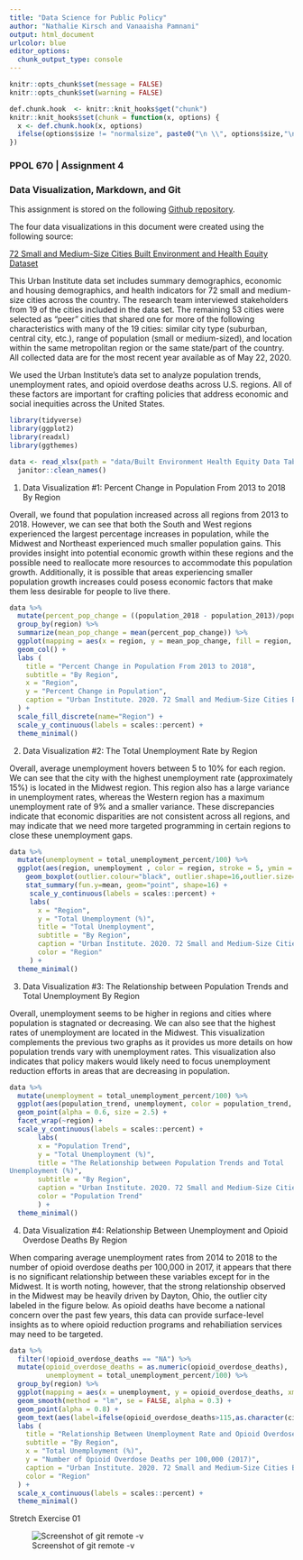 ```yaml
---
title: "Data Science for Public Policy"
author: "Nathalie Kirsch and Vanaaisha Pamnani"
output: html_document
urlcolor: blue
editor_options: 
  chunk_output_type: console
---
```


```r
knitr::opts_chunk$set(message = FALSE)
knitr::opts_chunk$set(warning = FALSE)
```

```r
def.chunk.hook  <- knitr::knit_hooks$get("chunk")
knitr::knit_hooks$set(chunk = function(x, options) {
  x <- def.chunk.hook(x, options)
  ifelse(options$size != "normalsize", paste0("\n \\", options$size,"\n\n", x, "\n\n \\normalsize"), x)
})
```

### PPOL 670 | Assignment 4
### Data Visualization, Markdown, and Git

This assignment is stored on the following [Github repository](https://github.com/nakirsch/PPOL670_Assignment04/). 

The four data visualizations in this document were created using the following 
source:

[72 Small and Medium-Size Cities Built Environment and Health Equity Dataset](https://datacatalog.urban.org/dataset/72-small-and-medium-size-cities-built-environment-and-health-equity-dataset)

This Urban Institute data set includes summary demographics, economic and 
housing demographics, and health indicators for 72 small and medium-size cities
across the country. The research team interviewed stakeholders from 19 of the 
cities included in the data set. The remaining 53 cities were selected as “peer”
cities that shared one for more of the following characteristics with many of 
the 19 cities: similar city type (suburban, central city, etc.), range of 
population (small or medium-sized), and location within the same metropolitan
region or the same state/part of the country. All collected data are for the
most recent year available as of May 22, 2020.

We used the Urban Institute's data set to analyze population trends, 
unemployment rates, and opioid overdose deaths across U.S. regions. All of these
factors are important for crafting policies that address economic and social
inequities across the United States. 

```r
library(tidyverse)
library(ggplot2)
library(readxl)
library(ggthemes)
```

```r
data <- read_xlsx(path = "data/Built Environment Health Equity Data Table.xlsx", sheet = "City data", range = "A2:AU72") %>%
  janitor::clean_names()
```
\newpage

1. Data Visualization #1: Percent Change in Population From 2013 to 2018 By 
Region

Overall, we found that population increased across all regions from 2013 to 
2018. However, we can see that both the South and West regions experienced the 
largest percentage increases in population, while the Midwest and Northeast 
experienced much smaller population gains. This provides insight into 
potential economic growth within these regions and the possible need to 
reallocate more resources to accommodate this population growth. Additionally, it is possible that areas experiencing smaller population growth increases could posess economic factors that make them less desirable for people to live there.

```r
data %>%
  mutate(percent_pop_change = ((population_2018 - population_2013)/population_2013)) %>%
  group_by(region) %>%
  summarize(mean_pop_change = mean(percent_pop_change)) %>%
  ggplot(mapping = aes(x = region, y = mean_pop_change, fill = region, ymin = 0)) +
  geom_col() +
  labs (
    title = "Percent Change in Population From 2013 to 2018",
    subtitle = "By Region",
    x = "Region",
    y = "Percent Change in Population",
    caption = "Urban Institute. 2020. 72 Small and Medium-Size Cities Built Environment and Health Equity Dataset.",
  ) + 
  scale_fill_discrete(name="Region") +
  scale_y_continuous(labels = scales::percent) +
  theme_minimal()

```
\newpage

2. Data Visualization #2: The Total Unemployment Rate by Region

Overall, average unemployment hovers between 5 to 10% for each region. 
We can see that the city with the highest unemployment rate (approximately 15%) is located in the Midwest region. This region also has a large variance in unemployment rates, whereas the Western region has a maximum unemployment rate of 9% and a smaller variance. These 
discrepancies indicate that economic disparities are not consistent across all 
regions, and may indicate that we need more targeted programming in certain 
regions to close these unemployment gaps.

```r
data %>%
  mutate(unemployment = total_unemployment_percent/100) %>%
  ggplot(aes(region, unemployment , color = region, stroke = 5, ymin = 0)) + 
    geom_boxplot(outlier.colour="black", outlier.shape=16,outlier.size=2, notch=FALSE) +
    stat_summary(fun.y=mean, geom="point", shape=16) + 
     scale_y_continuous(labels = scales::percent) + 
     labs(
       x = "Region",
       y = "Total Unemployment (%)",
       title = "Total Unemployment",
       subtitle = "By Region",
       caption = "Urban Institute. 2020. 72 Small and Medium-Size Cities Built Environment and Health Equity Dataset.",
       color = "Region"
     ) +
  theme_minimal()

```
\newpage

3. Data Visualization #3: The Relationship between Population Trends and Total
Unemployment By Region

Overall, unemployment seems to be higher in regions and cities where population 
is stagnated or decreasing. We can also see that the highest rates of 
unemployment are located in the Midwest. This visualization complements 
the previous two graphs as it provides us more details on how population
trends vary with unemployment rates. This visualization also indicates that policy makers would likely need to focus unemployment reduction efforts in areas that are decreasing in population.

```r
data %>%
  mutate(unemployment = total_unemployment_percent/100) %>%
  ggplot(aes(population_trend, unemployment, color = population_trend, ymin = 0)) +  
  geom_point(alpha = 0.6, size = 2.5) +
  facet_wrap(~region) + 
  scale_y_continuous(labels = scales::percent) +
       labs(
       x = "Population Trend",
       y = "Total Unemployment (%)",
       title = "The Relationship between Population Trends and Total
Unemployment (%)",
       subtitle = "By Region",
       caption = "Urban Institute. 2020. 72 Small and Medium-Size Cities Built Environment and Health Equity Dataset.",
       color = "Population Trend"
       ) + 
  theme_minimal()

```
\newpage

4. Data Visualization #4: Relationship Between Unemployment and Opioid Overdose 
Deaths By Region

When comparing average unemployment rates from 2014 to 2018 to the number of opioid 
overdose deaths per 100,000 in 2017, it appears that there is no significant 
relationship between these variables except for in the Midwest. It is worth noting, however, that the strong relationship observed in the Midwest may be heavily driven by Dayton, Ohio, the outlier city labeled in the figure below. As opioid deaths have become a national concern over the past few years, this data can provide surface-level insights as to where opioid reduction programs and rehabiliation services may need to be targeted.

```r
data %>%
  filter(!opioid_overdose_deaths == "NA") %>%
  mutate(opioid_overdose_deaths = as.numeric(opioid_overdose_deaths),
         unemployment = total_unemployment_percent/100) %>%
  group_by(region) %>%
  ggplot(mapping = aes(x = unemployment, y = opioid_overdose_deaths, xmin = 0, ymin = 0, color = region)) +
  geom_smooth(method = "lm", se = FALSE, alpha = 0.3) +
  geom_point(alpha = 0.8) + 
  geom_text(aes(label=ifelse(opioid_overdose_deaths>115,as.character(city),'')), hjust=-0.05, vjust=0) +
  labs (
    title = "Relationship Between Unemployment Rate and Opioid Overdose Deaths",
    subtitle = "By Region",
    x = "Total Unemployment (%)",
    y = "Number of Opioid Overdose Deaths per 100,000 (2017)",
    caption = "Urban Institute. 2020. 72 Small and Medium-Size Cities Built Environment and Health Equity Dataset.",
    color = "Region"
  ) + 
  scale_x_continuous(labels = scales::percent) +
  theme_minimal()
```
\newpage

Stretch Exercise 01

![Screenshot of git remote -v](stretch_exercise_01.png)




